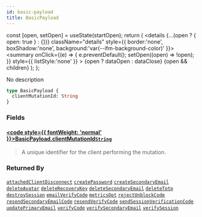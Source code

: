 ```yaml
---
id: basic-payload
title: BasicPayload
---
```









  const [open, setOpen] = useState(startOpen);
  return (
    <details {...(open ? { open: true } : {})} className="details" style={{ border:'none', boxShadow:'none', background:'var(--ifm-background-color)' }}>
      <summary
        onClick={(e) => {
          e.preventDefault();
          setOpen((open) => !open);
        }}
        style={{ listStyle:'none' }}
      >
      {open ? dataOpen : dataClose}
      </summary>
      {open && children}
    </details>
  );
};








No description


```graphql
type BasicPayload {
  clientMutationId: String
}
```




### Fields

#### [<code style={{ fontWeight: 'normal' }}>BasicPayload.<b>clientMutationId</b></code>](#)<Bullet />[`String`](/gql-api/types/scalars/string) <Badge class="badge badge--secondary" text="scalar"/> 
> 
> 
> A unique identifier for the client performing the mutation.
> 



### Returned By

[`attachedClientDisconnect`](/gql-api/api/mutations/attached-client-disconnect)  <Badge class="badge badge--secondary" text="mutation"/><Bullet />[`createPassword`](/gql-api/api/mutations/create-password)  <Badge class="badge badge--secondary" text="mutation"/><Bullet />[`createSecondaryEmail`](/gql-api/api/mutations/create-secondary-email)  <Badge class="badge badge--secondary" text="mutation"/><Bullet />[`deleteAvatar`](/gql-api/api/mutations/delete-avatar)  <Badge class="badge badge--secondary" text="mutation"/><Bullet />[`deleteRecoveryKey`](/gql-api/api/mutations/delete-recovery-key)  <Badge class="badge badge--secondary" text="mutation"/><Bullet />[`deleteSecondaryEmail`](/gql-api/api/mutations/delete-secondary-email)  <Badge class="badge badge--secondary" text="mutation"/><Bullet />[`deleteTotp`](/gql-api/api/mutations/delete-totp)  <Badge class="badge badge--secondary" text="mutation"/><Bullet />[`destroySession`](/gql-api/api/mutations/destroy-session)  <Badge class="badge badge--secondary" text="mutation"/><Bullet />[`emailVerifyCode`](/gql-api/api/mutations/email-verify-code)  <Badge class="badge badge--secondary" text="mutation"/><Bullet />[`metricsOpt`](/gql-api/api/mutations/metrics-opt)  <Badge class="badge badge--secondary" text="mutation"/><Bullet />[`rejectUnblockCode`](/gql-api/api/mutations/reject-unblock-code)  <Badge class="badge badge--secondary" text="mutation"/><Bullet />[`resendSecondaryEmailCode`](/gql-api/api/mutations/resend-secondary-email-code)  <Badge class="badge badge--secondary" text="mutation"/><Bullet />[`resendVerifyCode`](/gql-api/api/mutations/resend-verify-code)  <Badge class="badge badge--secondary" text="mutation"/><Bullet />[`sendSessionVerificationCode`](/gql-api/api/mutations/send-session-verification-code)  <Badge class="badge badge--secondary" text="mutation"/><Bullet />[`updatePrimaryEmail`](/gql-api/api/mutations/update-primary-email)  <Badge class="badge badge--secondary" text="mutation"/><Bullet />[`verifyCode`](/gql-api/api/mutations/verify-code)  <Badge class="badge badge--secondary" text="mutation"/><Bullet />[`verifySecondaryEmail`](/gql-api/api/mutations/verify-secondary-email)  <Badge class="badge badge--secondary" text="mutation"/><Bullet />[`verifySession`](/gql-api/api/mutations/verify-session)  <Badge class="badge badge--secondary" text="mutation"/>

